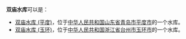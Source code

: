 '''双庙水库'''可以是：
* [[双庙水库_(平度)|双庙水库 (平度)]]，位于[[中华人民共和国|中华人民共和国]][[山东省|山东省]][[青岛市|青岛市]][[平度市|平度市]]的一个水库。
* [[双庙水库_(玉环)|双庙水库 (玉环)]]，位于[[中华人民共和国|中华人民共和国]][[浙江省|浙江省]][[台州市|台州市]][[玉环市|玉环市]]的一个水库。
{{消歧义|双|Cat=四字水庫消歧義}}